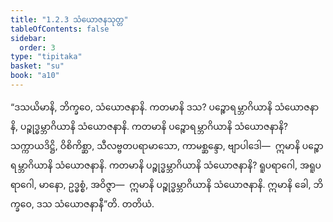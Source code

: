 ```yaml
---
title: "1.2.3 သံယောဇနသုတ္တ"
tableOfContents: false
sidebar:
  order: 3
type: "tipitaka"
basket: "su"
book: "a10"
---
```



<DynamicBreadcrumb />

<Division number="13" book="a10" e="ch" v="17" p="269">

<Paragraph number="61" book="a10">
“ဒသယိမာနိ, ဘိက္ခဝေ, သံယောဇနာနိ. ကတမာနိ ဒသ? ပဉ္စောရမ္ဘာဂိယာနိ သံယောဇနာနိ, ပဉ္စုဒ္ဓမ္ဘာဂိယာနိ သံယောဇနာနိ. ကတမာနိ ပဉ္စောရမ္ဘာဂိယာနိ သံယောဇနာနိ? သက္ကာယဒိဋ္ဌိ, ဝိစိကိစ္ဆာ, သီလဗ္ဗတပရာမာသော, ကာမစ္ဆန္ဒော, ဗျာပါဒေါ—  ဣမာနိ ပဉ္စောရမ္ဘာဂိယာနိ သံယောဇနာနိ.
</Paragraph>

<Paragraph number="62" book="a10">
ကတမာနိ ပဉ္စုဒ္ဓမ္ဘာဂိယာနိ သံယောဇနာနိ? ရူပရာဂေါ, အရူပရာဂေါ, မာနော, ဥဒ္ဓစ္စံ, အဝိဇ္ဇာ—  ဣမာနိ ပဉ္စုဒ္ဓမ္ဘာဂိယာနိ သံယောဇနာနိ. ဣမာနိ ခေါ, ဘိက္ခဝေ, ဒသ သံယောဇနာနီ”တိ.

</Paragraph>
</Division>

<Paragraph number="63" type="center" book="a10">
တတိယံ.
</Paragraph>